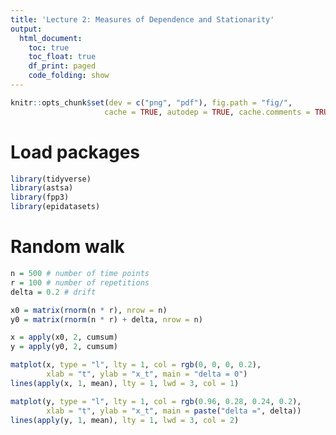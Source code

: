 ```yaml
---
title: 'Lecture 2: Measures of Dependence and Stationarity'
output:
  html_document:
    toc: true
    toc_float: true
    df_print: paged
    code_folding: show
---
```


```r
knitr::opts_chunk$set(dev = c("png", "pdf"), fig.path = "fig/",
                     cache = TRUE, autodep = TRUE, cache.comments = TRUE)
```

# Load packages

```r
library(tidyverse)
library(astsa)
library(fpp3)
library(epidatasets)
```

# Random walk

```r
n = 500 # number of time points
r = 100 # number of repetitions
delta = 0.2 # drift

x0 = matrix(rnorm(n * r), nrow = n)
y0 = matrix(rnorm(n * r) + delta, nrow = n)

x = apply(x0, 2, cumsum)
y = apply(y0, 2, cumsum)

matplot(x, type = "l", lty = 1, col = rgb(0, 0, 0, 0.2),
        xlab = "t", ylab = "x_t", main = "delta = 0")
lines(apply(x, 1, mean), lty = 1, lwd = 3, col = 1)

matplot(y, type = "l", lty = 1, col = rgb(0.96, 0.28, 0.24, 0.2),
        xlab = "t", ylab = "x_t", main = paste("delta =", delta))
lines(apply(y, 1, mean), lty = 1, lwd = 3, col = 2)
```